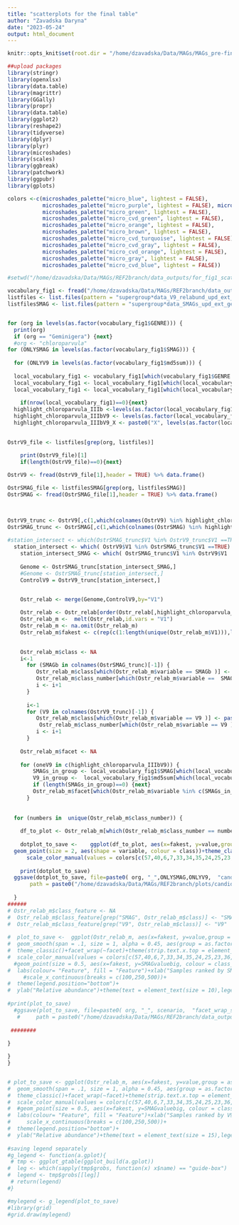 ```yaml
---
title: "scatterplots for the final table"
author: "Zavadska Daryna"
date: "2023-05-24"
output: html_document
---
```



```r
knitr::opts_knit$set(root.dir = "/home/dzavadska/Data/MAGs/MAGs_pre-final/Ext_tax_bug_corr_SMAGs_genus/all/")
```




```r
##upload packages
library(stringr)
library(openxlsx)
library(data.table)
library(magrittr)
library(GGally)
library(propr)
library(data.table)
library(ggplot2)
library(reshape2)
library(tidyverse)
library(dplyr)
library(plyr)
library(microshades)
library(scales)
library(ggbreak) 
library(patchwork)
library(ggpubr)
library(gplots)
```

```r


colors <-c(microshades_palette("micro_blue", lightest = FALSE), 
           microshades_palette("micro_purple", lightest = FALSE), microshades_palette("micro_cvd_purple", lightest = FALSE), 
           microshades_palette("micro_green", lightest = FALSE), 
           microshades_palette("micro_cvd_green", lightest = FALSE),
           microshades_palette("micro_orange", lightest = FALSE), 
           microshades_palette("micro_brown", lightest = FALSE), 
           microshades_palette("micro_cvd_turquoise", lightest = FALSE),
           microshades_palette("micro_cvd_gray", lightest = FALSE),
           microshades_palette("micro_cvd_orange", lightest = FALSE),
           microshades_palette("micro_gray", lightest = FALSE),
           microshades_palette("micro_cvd_blue", lightest = FALSE))


```








```r
#setwd("/home/dzavadska/Data/MAGs/REF2branch/data_outputs/for_fig1_scatterplots/")

vocabulary_fig1 <- fread("/home/dzavadska/Data/MAGs/REF2branch/data_outputs/candidate_pairs_edit1.csv")
listfiles <- list.files(pattern = "supergroup*data_V9_relabund_upd_ext_gen.tsv")
listfilesSMAG <- list.files(pattern = "supergroup*data_SMAGs_upd_ext_gen.tsv")


for (org in levels(as.factor(vocabulary_fig1$GENRE))) {
  print(org)
  if (org == "Geminigera") {next}
  #org <- "chloroparvula"
for (ONLYSMAG in levels(as.factor(vocabulary_fig1$SMAG))) {
  
  for (ONLYV9 in levels(as.factor(vocabulary_fig1$md5sum))) {
  
  local_vocabulary_fig1 <- vocabulary_fig1[which(vocabulary_fig1$GENRE == org),]
  local_vocabulary_fig1 <- local_vocabulary_fig1[which(local_vocabulary_fig1$SMAG == ONLYSMAG),]
  local_vocabulary_fig1 <- local_vocabulary_fig1[which(local_vocabulary_fig1$md5sum == ONLYV9),]
  
    if(nrow(local_vocabulary_fig1)==0){next}
  highlight_chloroparvula_IIIb <-levels(as.factor(local_vocabulary_fig1$SMAG))
  highlight_chloroparvula_IIIbV9 <- levels(as.factor(local_vocabulary_fig1$md5sum))
  highlight_chloroparvula_IIIbV9_X <- paste0("X", levels(as.factor(local_vocabulary_fig1$md5sum)))
  

OstrV9_file <- listfiles[grep(org, listfiles)]

    print(OstrV9_file)[1]
    if(length(OstrV9_file)==0){next}
    
OstrV9 <- fread(OstrV9_file[1],header = TRUE) %>% data.frame()

OstrSMAG_file <- listfilesSMAG[grep(org, listfilesSMAG)]    
OstrSMAG <- fread(OstrSMAG_file[1],header = TRUE) %>% data.frame()


    
OstrV9_trunc <- OstrV9[,c(1,which(colnames(OstrV9) %in% highlight_chloroparvula_IIIbV9), which(colnames(OstrV9) %in% highlight_chloroparvula_IIIbV9_X))]
OstrSMAG_trunc <- OstrSMAG[,c(1,which(colnames(OstrSMAG) %in% highlight_chloroparvula_IIIb))]     
    
#station_intersect <- which(OstrSMAG_trunc$V1 %in% OstrV9_trunc$V1 ==TRUE)
  station_intersect <- which( OstrV9$V1 %in% OstrSMAG_trunc$V1 ==TRUE)
    station_intersect_SMAG <- which( OstrSMAG_trunc$V1 %in% OstrV9$V1  ==TRUE)
    
    Genome <- OstrSMAG_trunc[station_intersect_SMAG,]
    #Genome <- OstrSMAG_trunc[station_intersect,]
    ControlV9 = OstrV9_trunc[station_intersect,]


    Ostr_relab <- merge(Genome,ControlV9,by="V1") 
    
    Ostr_relab <- Ostr_relab[order(Ostr_relab[,highlight_chloroparvula_IIIb], decreasing = TRUE),]
    Ostr_relab_m <-  melt(Ostr_relab,id.vars = "V1")
    Ostr_relab_m <- na.omit(Ostr_relab_m)
    Ostr_relab_m$fakest <- c(rep(c(1:length(unique(Ostr_relab_m$V1))),length(Ostr_relab_m$V1)/length(unique(Ostr_relab_m$V1))))
    

    Ostr_relab_m$class <- NA
    i<-1
      for (SMAGb in colnames(OstrSMAG_trunc)[-1]) {
         Ostr_relab_m$class[which(Ostr_relab_m$variable == SMAGb )] <- paste0("SMAG"," ", i)
         Ostr_relab_m$class_number[which(Ostr_relab_m$variable ==  SMAGb )] <-  i
         i <- i+1
      }
    
      i<-1
      for (V9 in colnames(OstrV9_trunc)[-1]) {
         Ostr_relab_m$class[which(Ostr_relab_m$variable == V9 )] <- paste0("V9"," ", i)
          Ostr_relab_m$class_number[which(Ostr_relab_m$variable == V9 )] <-  i
         i <- i+1
      }
      
    Ostr_relab_m$facet <- NA
      
    for (oneV9 in c(highlight_chloroparvula_IIIbV9)) {
        SMAGs_in_group <- local_vocabulary_fig1$SMAG[which(local_vocabulary_fig1$md5sum == oneV9)]
        V9_in_group <-  local_vocabulary_fig1$md5sum[which(local_vocabulary_fig1$SMAG  %in% SMAGs_in_group)]
        if (length(SMAGs_in_group)==0) {next}
        Ostr_relab_m$facet[which(Ostr_relab_m$variable %in% c(SMAGs_in_group, oneV9, paste0("X", oneV9), V9_in_group, paste0("X", V9_in_group)))] <- oneV9
      }
      
        
  for (numbers in  unique(Ostr_relab_m$class_number)) {
    
    df_to_plot <- Ostr_relab_m[which(Ostr_relab_m$class_number == numbers),]
    
    dotplot_to_save <-    ggplot(df_to_plot, aes(x=fakest, y=value,group = as.factor(variable))) + #geom_violin()+
  geom_point(size = 2, aes(shape = variable, colour = class))+theme_classic()+
      scale_color_manual(values = colors[c(57,40,6,7,33,34,35,24,25,23,36,37,38,39,40,59,60,20)])+ggtitle(org)
    
    print(dotplot_to_save)
  ggsave(dotplot_to_save, file=paste0( org, "_",ONLYSMAG,ONLYV9,  "candidate_pairs_scatterplot.svg"), width = 40.33333, height = 10, units = "cm", dpi=300,
       path = paste0("/home/dzavadska/Data/MAGs/REF2branch/plots/candidate_pairs_scatterplots/"))
    
  }    
######  
# Ostr_relab_m$class_feature <- NA
#  Ostr_relab_m$class_feature[grep("SMAG", Ostr_relab_m$class)] <- "SMAG"    
#  Ostr_relab_m$class_feature[grep("V9", Ostr_relab_m$class)] <- "V9"
 
#  plot_to_save <-  ggplot(Ostr_relab_m, aes(x=fakest, y=value,group = as.factor(variable))) + #geom_violin()+
#  geom_smooth(span = .1, size = 1, alpha = 0.45, aes(group = as.factor(variable), colour = class_feature, fill = class_feature))+
#  theme_classic()+facet_wrap(~facet)+theme(strip.text.x.top = element_blank())+
#  scale_color_manual(values = colors[c(57,40,6,7,33,34,35,24,25,23,36,37,38,39,40,59,60,20)])+ scale_fill_manual(values = colors[c(57,40,6,7,33,34,35,24,25,23,36,37,38,39,40,59,60,20)])+
  #geom_point(size = 0.5, aes(x=fakest, y=SMAGvaluebig, colour = class_number)) + 
#  labs(colour= "Feature", fill = "Feature")+xlab("Samples ranked by SMAG abundance ")+
     #scale_x_continuous(breaks = c(100,250,500))+
#  theme(legend.position="bottom")+ 
#  ylab("Relative abundance")+theme(text = element_text(size = 10),legend.text = element_text(size = 5), legend.title = element_text(size = 5))+guides(colour = "none", fill = "none", shape= "none", )
  
#print(plot_to_save)
  #ggsave(plot_to_save, file=paste0( org, "_", scenario,  "facet_wrap_scatterplot.svg"), width = 7.98, height = 6, units = "cm", dpi=300,
   #     path = paste0("/home/dzavadska/Data/MAGs/REF2branch/data_outputs/for_fig1_scatterplots/plots_fig1/"))
  
 ######## 
  
}

}
}


# plot_to_save <- ggplot(Ostr_relab_m, aes(x=fakest, y=value,group = as.factor(variable))) + #geom_violin()+
#  geom_smooth(span = .1, size = 1, alpha = 0.45, aes(group = as.factor(variable), colour = class_feature, fill = class_feature))+
#  theme_classic()+facet_wrap(~facet)+theme(strip.text.x.top = element_blank())+
#  scale_color_manual(values = colors[c(57,40,6,7,33,34,35,24,25,23,36,37,38,39,40,59,60,20)])+ scale_fill_manual(values = colors[c(57,40,6,7,33,34,35,24,25,23,36,37,38,39,40,59,60,20)])+
#  #geom_point(size = 0.5, aes(x=fakest, y=SMAGvaluebig, colour = class_number)) + 
#  labs(colour= "Feature", fill = "Feature")+xlab("Samples ranked by V9 OTU abundance ")+
#     scale_x_continuous(breaks = c(100,250,500))+
#  theme(legend.position="bottom")+ 
#  ylab("Relative abundance")+theme(text = element_text(size = 15),legend.text = element_text(size = 12), legend.title = element_text(size = 12))#+guides(colour = "none", fill = "none", shape= "none", )
 
#saving legend separately
#g_legend <- function(a.gplot){
 # tmp <- ggplot_gtable(ggplot_build(a.gplot))
#  leg <- which(sapply(tmp$grobs, function(x) x$name) == "guide-box")
#  legend <- tmp$grobs[[leg]]
 # return(legend)
#}

#mylegend <- g_legend(plot_to_save)
#library(grid)
#grid.draw(mylegend)


```












